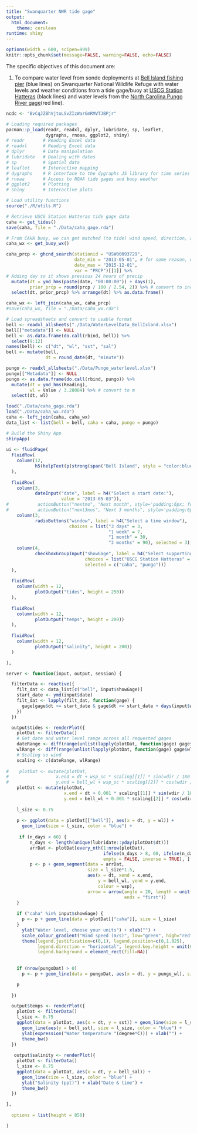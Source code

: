 ```yaml
---
title: "Swanquarter NWR tide gage"
output:
  html_document:
    theme: cerulean
runtime: shiny
---
```


```r
options(width = 600, scipen=999)
knitr::opts_chunk$set(message=FALSE, warning=FALSE, echo=FALSE)
```

The specific objectives of this document are:

1. To compare water level from sonde deployments at [Bell Island fishing pier](https://goo.gl/maps/P8AzomW9toL2) (blue lines) on Swanquarter National Wildlife Refuge with water levels and weather conditions from a tide gage/buoy at [USCG Station Hatteras](http://tidesandcurrents.noaa.gov/waterlevels.html?id=8654467) (black lines) and water levels from the [North Carolina Pungo River gage]()(red line).


```r
ncdc <- "BvCqJZBhVjtoLSvZIzWarGmRMVTJBPjr"

# Loading required packages
pacman::p_load(readr, readxl, dplyr, lubridate, sp, leaflet, 
               dygraphs, rnoaa, ggplot2, shiny)
# readr       # Reading Excel data
# readxl      # Reading Excel data
# dplyr       # Data manipulation
# lubridate   # Dealing with dates
# sp          # Spatial data
# leaflet     # Interactive mapping
# dygraphs    # R interface to the dygraphs JS library for time series
# rnoaa       # Access to NOAA tide gages and buoy weather
# ggplot2     # Plotting
# shiny       # Interactive plots

# Load utility functions
source("./R/utils.R")
```

```r
# Retrieve USCG Station Hatteras tide gage data
caha <- get_tides()
save(caha, file = "./Data/caha_gage.rda")
```

```r
# From CAHA buoy, we can get matched (to tide) wind speed, direction, and SST
caha_wx <- get_buoy_wx()

caha_prcp <- ghcnd_search(stationid = "USW00093729",
                          date_min = "2013-05-01", # for some reason, use day before start
                          date_max = "2015-12-01",
                          var = "PRCP")[[1]] %>%
# Adding day so it shows previous 24 hours of precip
  mutate(dt = ymd_hms(paste(date, "00:00:00")) + days(1), 
         prior_prcp = round(prcp / 100 / 2.54, 2)) %>% # convert to inches
  select(dt, prior_prcp) %>% arrange(dt) %>% as.data.frame()

caha_wx <- left_join(caha_wx, caha_prcp)
#save(caha_wx, file = "./Data/caha_wx.rda")

```

```r
# Load spreadsheets and convert to usable format
bell <- readxl_allsheets("./Data/WaterLevelData_BellIsland.xlsx")
bell[["metadata"]] <- NULL
bell <- as.data.frame(do.call(rbind, bell)) %>%
  select(9:12) 
names(bell) <- c("dt", "wl", "sst", "sal")
bell <- mutate(bell,
               dt = round_date(dt, "minute"))

pungo <- readxl_allsheets("./Data/Pungo_waterlevel.xlsx")
pungo[["Metadata"]] <- NULL
pungo <- as.data.frame(do.call(rbind, pungo)) %>%
  mutate(dt = ymd_hms(Reading),
         wl = Value / 3.28084) %>% # convert to m
  select(dt, wl)
```


```r
load("./Data/caha_gage.rda")
load("./Data/caha_wx.rda")
caha <- left_join(caha, caha_wx)
data_list <- list(bell = bell, caha = caha, pungo = pungo)

# Build the Shiny App
shinyApp(
  
ui <- fluidPage(
  fluidRow(
    column(12, 
           h5(helpText(p(strong(span("Bell Island", style = "color:blue"), "data available: 3 May 2013 - 7 Feb 2014; 6 May - 16 Jul 2014")))))
  ), 
  
  fluidRow(
    column(3, 
           dateInput("date", label = h4("Select a start date:"),
                     value = "2013-05-03")),
#           actionButton("nextmo", "Next month", style='padding:6px; font-size:90%'),
#           actionButton("next3mos", "Next 3 months", style='padding:6px; font-size:90%')),
    column(3,
           radioButtons("window", label = h4("Select a time window"),
                        choices = list("3 days" = 3, 
                                       "1 week" = 7,
                                       "1 month" = 30,
                                       "3 months" = 90), selected = 3)),
    column(4,
           checkboxGroupInput("showGage", label = h4("Select supporting gages to view"), 
                              choices = list("USCG Station Hatteras" = "caha", "Pungo River" = "pungo"),
                              selected = c("caha", "pungo")))
  ),
  
  fluidRow(
    column(width = 12,
           plotOutput("tides", height = 250))
  ),
  
  fluidRow(
    column(width = 12,
           plotOutput("temps", height = 200))
  ),
  
  fluidRow(
    column(width = 12,
           plotOutput("salinity", height = 200))
  )

),

server <- function(input, output, session) {

  filterData <- reactive({
    filt_dat <- data_list[c("bell", input$showGage)]
    start_date <- ymd(input$date)
    filt_dat <- lapply(filt_dat, function(gage) {
      gage[gage$dt >= start_date & gage$dt <= start_date + days(input$window), ]
    })
  })

  output$tides <- renderPlot({
    plotDat <- filterData()
    # Get date and water level range across all requested gages
    dateRange <- diff(range(unlist(lapply(plotDat, function(gage) gage$dt)), na.rm = TRUE))
    wlRange <- diff(range(unlist(lapply(plotDat, function(gage) gage$wl)), na.rm = TRUE))
    # Scaling so wind
    scaling <- c(dateRange, wlRange)
    
#    plotDat <- mutate(plotDat,
#                  x.end = dt + wsp_sc * scaling[[1]] * sin(wdir / 180 * pi),
#                  y.end = bell_wl + wsp_sc * scaling[[2]] * cos(wdir / 180 * pi))
    plotDat <- mutate(plotDat,
                      x.end = dt + 0.001 * scaling[[1]] * sin(wdir / 180 * pi),
                      y.end = bell_wl + 0.001 * scaling[[2]] * cos(wdir / 180 * pi))
    
    l_size <- 0.75
     
    p <- ggplot(data = plotDat[["bell"]], aes(x = dt, y = wl)) +
      geom_line(size = l_size, color = "blue") +
    
     if (n_days < 60) {
         n_days <- length(unique(lubridate::yday(plotDat$dt)))
         arrDat <- plotDat[every_nth(1:nrow(plotDat), 
                                     ifelse(n_days > 8, 60, ifelse(n_days > 4, 20, 10)),
                                     empty = FALSE, inverse = TRUE), ]
         p <- p + geom_segment(data = arrDat,
                               size = l_size*1.5,
                               aes(x = dt, xend = x.end, 
                                   y = bell_wl, yend = y.end,   
                                   colour = wsp),
                               arrow = arrow(angle = 20, length = unit(0.04, "snpc"), 
                                             ends = "first"))
    }
   
    if ("caha" %in% input$showGage) {
      p <- p + geom_line(data = plotDat[["caha"]], size = l_size) 
    }
      ylab("Water level, choose your units") + xlab("") +
      scale_colour_gradient("Wind speed (m/s)", low="green", high="red") + theme_bw() +
      theme(legend.justification=c(0,1), legend.position=c(0,1.025),
            legend.direction = "horizontal", legend.key.height = unit(0.02, "snpc"),
            legend.background = element_rect(fill=NA))
    
    
    if (nrow(pungoDat) > 0) 
      p <- p + geom_line(data = pungoDat, aes(x = dt, y = pungo_wl), size = l_size, color = "red") 

    p
    
  })

  output$temps <- renderPlot({
    plotDat <- filterData()
    l_size <- 0.75
    ggplot(data = plotDat, aes(x = dt, y = sst)) + geom_line(size = l_size) + 
      geom_line(aes(y = bell_sst), size = l_size, color = "blue") +
      ylab(expression("Water temperature "(degree*C))) + xlab("") +
      theme_bw()
  })
  
   output$salinity <- renderPlot({
    plotDat <- filterData()
    l_size <- 0.75
    ggplot(data = plotDat, aes(x = dt, y = bell_sal)) + 
      geom_line(size = l_size, color = "blue") + 
      ylab("Salinity (ppt)") + xlab("Date & time") +
      theme_bw()
  })

},
  
  options = list(height = 850)

)
```
